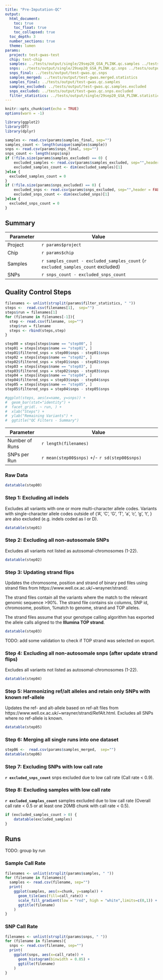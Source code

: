 ```yaml
---
title: "Pre-Imputation-QC"
output:
  html_document:
    toc: true
    toc_float: true
    toc_collapsed: true
  toc_depth: 3
  number_sections: true
  theme: lumen
params:
  project: test-gwas-test
  chip: test-chip
  samples: ../tests/output/single/29sep20_GSA_PLINK.qc.samples ../tests/output/single/31aug20_GSA_PLINK.qc.samples
  snps: ../tests/output/single/29sep20_GSA_PLINK.qc.snps ../tests/output/single/31aug20_GSA_PLINK.qc.snps
  snps_final: ../tests/output/test-gwas.qc.snps
  samples_merged: ../tests/output/test-gwas.merged.statistics
  samples_final: ../tests/output/test-gwas.qc.samples
  samples_excluded: ../tests/output/test-gwas.qc.samples.excluded
  snps_excluded: ../tests/output/test-gwas.qc.snps.excluded
  filter_statistics: ../tests/output/single/29sep20_GSA_PLINK.statistics ../tests/output/single/31aug20_GSA_PLINK.statistics
---
```


```r
knitr::opts_chunk$set(echo = TRUE)
options(warn = -1)

library(ggplot2)
library(DT)
library(dplyr)
```


```r
samples <- read.csv(params$samples_final, sep="")
samples_count <- length(unique(samples$sample))
snps <- read.csv(params$snps_final, sep="")
snps_count <- length(snps$snp)
if (!file.size(params$samples_excluded) == 0) {
    excluded_samples <- read.csv(params$samples_excluded, sep="",header = FALSE)
    excluded_samples_count <- dim(excluded_samples)[1]
}else {
  excluded_samples_count = 0
}
if (!file.size(params$snps_excluded) == 0) {
    excluded_snps <- read.csv(params$snps_excluded, sep="",header = FALSE)
    excluded_snps_count <- dim(excluded_snps)[1]
}else {
  excluded_snps_count = 0
}
```

## Summary

| Parameter     | Value                                      |
| ------------- |--------------------------------------------|
| Project       | `r params$project`                         |
| Chip          | `r params$chip`                            |
| Samples       | `r samples_count - excluded_samples_count` (`r excluded_samples_count` excluded) |
| SNPs          | `r snps_count - excluded_snps_count`                                            |

## Quality Control Steps

```r
filenames <- unlist(strsplit(params$filter_statistics, " "))
steps <-  read.csv(filenames[1],  sep="")
steps$run = filenames[1]
for (filename in filenames[-1]){
  step <- read.csv(filename, sep="")
  step$run = filename
  steps <- rbind(steps,step)
}

step00 = steps[steps$name == "step00", ]
step01 = steps[steps$name == "step01", ]
step01$filtered_snps = step00$snps - step01$snps
step02 = steps[steps$name == "step02", ]
step02$filtered_snps = step01$snps - step02$snps
step03 = steps[steps$name == "step03", ]
step03$filtered_snps = step02$snps - step03$snps
step04 = steps[steps$name == "step04", ]
step04$filtered_snps = step03$snps - step04$snps
step05 = steps[steps$name == "step05", ]
step05$filtered_snps = step04$snps - step05$snps

#ggplot(steps, aes(x=name, y=snps)) +
#  geom_bar(stat="identity") +
#  facet_grid(. ~ run, ) +
#  xlab("Steps") +
#  ylab("Remaining Variants") +
#  ggtitle("QC Filters - Summary")

```

| Parameter     | Value                                      |
| ------------- |--------------------------------------------|
| Number of Runs       | `r length(filenames)`                            |
| SNPs per Run          | `r mean(step00$snps)` +/- `r sd(step00$snps)`                           |

### Raw Data

```r
datatable(step00)
```

### Step 1: Excluding all indels

Excludes all variants with one or more multi-character allele codes. Variants with single-character allele codes outside of {'A', 'C', 'G', 'T', 'a', 'c', 'g', 't', <missing code>} are also excluded (e.g. indels coded as I or D).

```r
datatable(step01)
```



### Step 2: Excluding all non-autosomale SNPs

Excludes all variants not listed as autosomal-chromosomes (1-22).

```r
datatable(step02)
```

### Step 3: Updating strand flips

Updates the chromosome, position and strand of binary ped files using strand files from https://www.well.ox.ac.uk/~wrayner/strand/.

The strand files contain all the variants where the match to the relevant genomic sequence >90%. The strand file contains six columns, SNP id, chromosome, position, %match to genome, strand and TOP alleles.

The strand files assume that your genotype calling algorithm has exported the allele calls aligned to the **Illumina TOP strand**.

```r
datatable(step03)
```

TODO: add some validation to check if TOP strand was selected on export.

### Step 4: Excluding all non-autosomale snps (after update strand flips)

Excludes all variants not listed as autosomal-chromosomes (1-22).

```r
datatable(step04)
```

### Step 5: Harmonizing ref/alt alleles and retain only SNPs with known ref-allele

Updates the ref- and alt-allele based on ref-alt files from https://www.well.ox.ac.uk/~wrayner/strand/RefAlt.html. Excludes all SNPs where no ref-allele is known.

```r
datatable(step05)
```

### Step 6: Merging all single runs into one dataset

```r
step06 <-  read.csv(params$samples_merged,  sep="")
datatable(step06)
```

### Step 7: Excluding SNPs with low call rate

**`r excluded_snps_count`** snps excluded due to low call rate (Call rate < 0.9).


### Step 8: Excluding samples with low call rate

**`r excluded_samples_count`** samples excluded due to low call rate (Overall call rate < 0.5 or at least one 20MB chunk with call rate < 0.5).

```r
if (excluded_samples_count > 0) {
    datatable(excluded_samples)
}
```

## Runs

TODO: group by run

### Sample Call Rate

```r
filenames <- unlist(strsplit(params$samples, " "))
for (filename in filenames){
  samples <- read.csv(filename, sep="")
  print(
    ggplot(samples, aes(x=chunk, y=sample)) +
      geom_tile(aes(fill=call_rate)) +
      scale_fill_gradient(low = "red", high = "white",limits=c(0,1)) +
      ggtitle(filename)
    )
}
```

### SNP Call Rate

```r
filenames <- unlist(strsplit(params$snps, " "))
for (filename in filenames){
  snps <- read.csv(filename, sep="")
  print(
    ggplot(snps, aes(x=call_rate)) +
      geom_histogram(binwidth = 0.05) +
      ggtitle(filename)
    )
}
```
